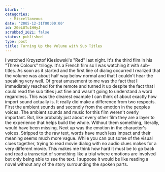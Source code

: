 ```yaml
---
blurb: ''
categories:
  - Miscellaneous
date: '2005-12-31T00:00:00'
id: 20eLUTu1HHyJ
scrubbed_2021: false
status: published
type: post
title: Turning Up the Volume with Sub Titles
---
```


I watched Krzysztof Kieslowski's "Red" last night. It's the third
film in his "Three Colours" trilogy. It's a French film so I was
watching it with sub-titles. As soon as it started and the first
line of dialog occurred I realized that the volume was about half
way below normal and that I couldn't hear the speaking very well.
Of great amusement to me was the fact that I immediately reached
for the remote and turned it up despite the fact that I could read
the sub titles just fine and wasn't going to understand a word
regardless. This was the clearest example I can think of about
exactly how import sound actually is. It really did make a
difference from two respects. First the ambient sounds and secondly
from the emotion in the peoples voices. The ambient sounds and
music for this film weren't overly important. But, like probably
just about every other film they are a layer to the experience that
helps build the whole. Without them something, literally, would
have been missing. Next up was the emotion in the character's
voices. Stripped to the raw text, words have much less impact and
their meaning seems much more vague. While you can put some of the
visual clues together, trying to read movie dialog with no audio
clues makes for a very different movie. This makes me think how
hard it must be to go back and read a transcript of something like
a trial where emotions are involved but only being able to see the
text. I suppose it would be like reading a novel without any of the
story surrounding the spoken parts.
